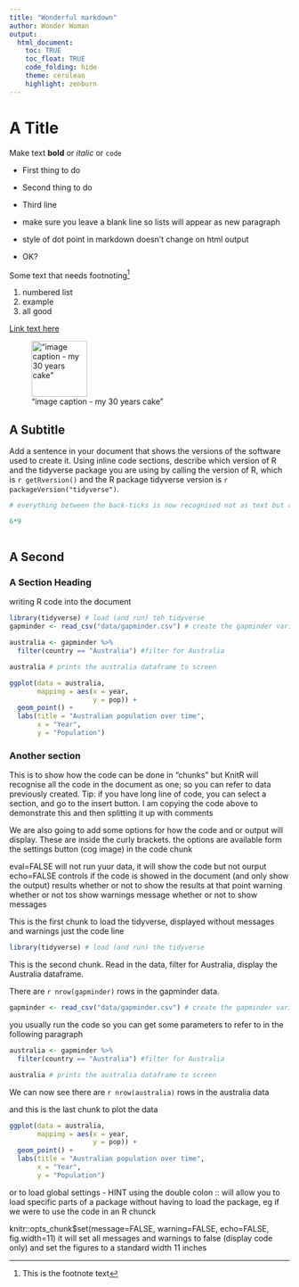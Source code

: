 ```yaml
---
title: "Wonderful markdown"
author: Wonder Woman
output: 
  html_document:
    toc: TRUE
    toc_float: TRUE
    code_folding: hide
    theme: cerulean
    highlight: zenburn
---
```


# A Title

Make text **bold** or _italic_ or ``code``

* First thing to do
* Second thing to do
* Third line

- make sure you leave a blank line so lists will appear as new paragraph
- style of dot point in markdown doesn't change on html output
- OK?

Some text that needs footnoting[^1]

[^1]: This is the footnote text

<!-- this is how to write comments in markdown not visible in the documents-->

1. numbered list
2. example
3. all good

[Link text here](https://csiro-data-school.github.io/rmarkdown/01-Literate-Programming/index.html)

!["image caption - my 30 years cake"](../results/cake.jpg){width=100px}

## A Subtitle

Add a sentence in your document that shows the versions of the software used to create it. Using inline code sections, describe which version of R and the tidyverse package you are using by calling the version of R, which is `r getRversion()` and the R package tidyverse version is `r packageVersion("tidyverse")`.

```r
# everything between the back-ticks is now recognised not as text but as code

6*9
```

```r

```

## A Second

### A Section Heading

writing R code into the document

```r
library(tidyverse) # load (and run) teh tidyverse
gapminder <- read_csv("data/gapminder.csv") # create the gapminder variable

australia <- gapminder %>% 
  filter(country == "Australia") #filter for Australia

australia # prints the australia dataframe to screen

ggplot(data = australia,
       mapping = aes(x = year,
                     y = pop)) +
  geom_point() +
  labs(title = "Australian population over time",
       x = "Year",
       y = "Population")
```


### Another section

This is to show how the code can be done in "chunks" but KnitR will recognise all the code in the document as one; so you can refer to data previously created. Tip: if you have long line of code, you can select a section, and go to the insert button. I am copying the code above to demonstrate this and then splitting it up with comments

We are also going to add some options for how the code and or output will display. These are inside the curly brackets. the options are available form the settings button (cog image) in the code chunk

eval=FALSE will not run yuur data, it will show the code but not ourput
echo=FALSE controls if the code is showed in the document (and only show the output)
results whether or not to show the results at that point
warning whether or not tos show warnings
message whether or not to show messages


This is the first chunk to load the tidyverse, displayed without messages and warnings just the code line
```r
library(tidyverse) # load (and run) the tidyverse
```


This is the second chunk. Read in the data, filter for Australia, display the Australia dataframe.

There are `r nrow(gapminder)` rows in the gapminder data. 

```r
gapminder <- read_csv("data/gapminder.csv") # create the gapminder variable
```

you usually run the code so you can get some parameters to refer to in the following paragraph

```r
australia <- gapminder %>% 
  filter(country == "Australia") #filter for Australia

australia # prints the australia dataframe to screen
```

We can now see there are `r nrow(australia)` rows in the australia data

and this is the last chunk to plot the data
```r
ggplot(data = australia,
       mapping = aes(x = year,
                     y = pop)) +
  geom_point() +
  labs(title = "Australian population over time",
       x = "Year",
       y = "Population")
```

or to load global settings - HINT using the double colon :: will allow you to load specific parts of a package without having to load the package, eg if we were to use the code in an R chunck

knitr::opts_chunk$set(message=FALSE, warning=FALSE, echo=FALSE, fig.width=11)  it will set all messages and warnings to false (display code only) and set the figures to a standard width 11 inches


